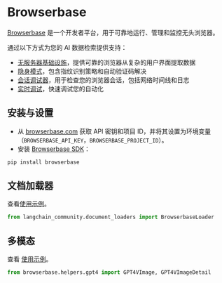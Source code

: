 # Browserbase

[Browserbase](https://browserbase.com) 是一个开发者平台，用于可靠地运行、管理和监控无头浏览器。

通过以下方式为您的 AI 数据检索提供支持：
- [无服务器基础设施](https://docs.browserbase.com/under-the-hood)，提供可靠的浏览器从复杂的用户界面提取数据
- [隐身模式](https://docs.browserbase.com/features/stealth-mode)，包含指纹识别策略和自动验证码解决
- [会话调试器](https://docs.browserbase.com/features/sessions)，用于检查您的浏览器会话，包括网络时间线和日志
- [实时调试](https://docs.browserbase.com/guides/session-debug-connection/browser-remote-control)，快速调试您的自动化

## 安装与设置

- 从 [browserbase.com](https://browserbase.com) 获取 API 密钥和项目 ID，并将其设置为环境变量（`BROWSERBASE_API_KEY`，`BROWSERBASE_PROJECT_ID`）。
- 安装 [Browserbase SDK](http://github.com/browserbase/python-sdk)：

```python
pip install browserbase
```

## 文档加载器

查看[使用示例](/docs/integrations/document_loaders/browserbase)。

```python
from langchain_community.document_loaders import BrowserbaseLoader
```

## 多模态

查看 [使用示例](/docs/integrations/document_loaders/browserbase)。

```python
from browserbase.helpers.gpt4 import GPT4VImage, GPT4VImageDetail
```